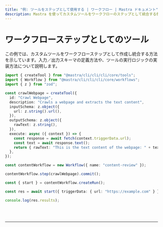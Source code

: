 ```yaml
---
title: "例: ツールをステップとして使用する | ワークフロー | Mastra ドキュメント"
description: Mastra を使ってカスタムツールをワークフローのステップとして統合する例。
---
```



# ワークフローステップとしてのツール

この例では、カスタムツールをワークフローステップとして作成し統合する方法を示しています。入力／出力スキーマの定義方法や、ツールの実行ロジックの実装方法について説明します。

```ts showLineNumbers copy
import { createTool } from "@mastra/cli/cli/cli/core/tools";
import { Workflow } from "@mastra/cli/cli/cli/core/workflows";
import { z } from "zod";

const crawlWebpage = createTool({
  id: "Crawl Webpage",
  description: "Crawls a webpage and extracts the text content",
  inputSchema: z.object({
    url: z.string().url(),
  }),
  outputSchema: z.object({
    rawText: z.string(),
  }),
  execute: async ({ context }) => {
    const response = await fetch(context.triggerData.url);
    const text = await response.text();
    return { rawText: "This is the text content of the webpage: " + text };
  },
});

const contentWorkflow = new Workflow({ name: "content-review" });

contentWorkflow.step(crawlWebpage).commit();

const { start } = contentWorkflow.createRun();

const res = await start({ triggerData: { url: "https://example.com" } });

console.log(res.results);
```

<br />
<br />
<hr className="dark:border-[#404040] border-gray-300" />
<br />
<br />
<GithubLink
  link={
    "https://github.com/@@mastra/cli/cli/cli-ai/@@mastra/cli/cli/cli/blob/main/examples/basics/workflows/tool-as-workflow-step"
  }
/>

